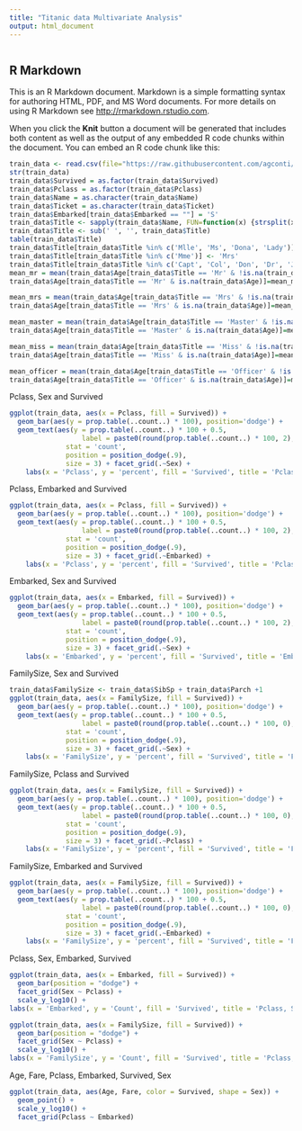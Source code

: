 ---
title: "Titanic data Multivariate Analysis"
output: html_document
---

```{r}

```

## R Markdown

This is an R Markdown document. Markdown is a simple formatting syntax for authoring HTML, PDF, and MS Word documents. For more details on using R Markdown see <http://rmarkdown.rstudio.com>.

When you click the **Knit** button a document will be generated that includes both content as well as the output of any embedded R code chunks within the document. You can embed an R code chunk like this:

```{r}
train_data <- read.csv(file="https://raw.githubusercontent.com/agconti/kaggle-titanic/master/data/train.csv",header=T,sep=",")
str(train_data)
train_data$Survived = as.factor(train_data$Survived)
train_data$Pclass = as.factor(train_data$Pclass)
train_data$Name = as.character(train_data$Name)
train_data$Ticket = as.character(train_data$Ticket)
train_data$Embarked[train_data$Embarked == ""] = 'S'
train_data$Title <- sapply(train_data$Name, FUN=function(x) {strsplit(x, split='[,.]')[[1]][2]})
train_data$Title <- sub(' ', '', train_data$Title)
table(train_data$Title)
train_data$Title[train_data$Title %in% c('Mlle', 'Ms', 'Dona', 'Lady')] <- 'Miss'
train_data$Title[train_data$Title %in% c('Mme')] <- 'Mrs'
train_data$Title[train_data$Title %in% c('Capt', 'Col', 'Don', 'Dr', 'Jonkheer', 'Rev', 'the Countess', 'Major', 'Sir')] <- 'Officer'
mean_mr = mean(train_data$Age[train_data$Title == 'Mr' & !is.na(train_data$Age)])
train_data$Age[train_data$Title == 'Mr' & is.na(train_data$Age)]=mean_mr

mean_mrs = mean(train_data$Age[train_data$Title == 'Mrs' & !is.na(train_data$Age)])
train_data$Age[train_data$Title == 'Mrs' & is.na(train_data$Age)]=mean_mrs

mean_master = mean(train_data$Age[train_data$Title == 'Master' & !is.na(train_data$Age)])
train_data$Age[train_data$Title == 'Master' & is.na(train_data$Age)]=mean_master

mean_miss = mean(train_data$Age[train_data$Title == 'Miss' & !is.na(train_data$Age)])
train_data$Age[train_data$Title == 'Miss' & is.na(train_data$Age)]=mean_miss

mean_officer = mean(train_data$Age[train_data$Title == 'Officer' & !is.na(train_data$Age)])
train_data$Age[train_data$Title == 'Officer' & is.na(train_data$Age)]=mean_officer
```


Pclass, Sex and Survived
```{r}
ggplot(train_data, aes(x = Pclass, fill = Survived)) +
  geom_bar(aes(y = prop.table(..count..) * 100), position='dodge') +
  geom_text(aes(y = prop.table(..count..) * 100 + 0.5, 
                  label = paste0(round(prop.table(..count..) * 100, 2),'%')),
              stat = 'count', 
              position = position_dodge(.9), 
              size = 3) + facet_grid(.~Sex) +
    labs(x = 'Pclass', y = 'percent', fill = 'Survived', title = 'Pclass, Sex and Survived')+ theme_grey()
```
Pclass, Embarked and Survived
```{r}
ggplot(train_data, aes(x = Pclass, fill = Survived)) +
  geom_bar(aes(y = prop.table(..count..) * 100), position='dodge') +
  geom_text(aes(y = prop.table(..count..) * 100 + 0.5, 
                  label = paste0(round(prop.table(..count..) * 100, 2),'%')),
              stat = 'count', 
              position = position_dodge(.9), 
              size = 3) + facet_grid(.~Embarked) +
    labs(x = 'Pclass', y = 'percent', fill = 'Survived', title = 'Pclass, Embarked and Survived')+ theme_grey()
```
Embarked, Sex and Survived
```{r}
ggplot(train_data, aes(x = Embarked, fill = Survived)) +
  geom_bar(aes(y = prop.table(..count..) * 100), position='dodge') +
  geom_text(aes(y = prop.table(..count..) * 100 + 0.5, 
                  label = paste0(round(prop.table(..count..) * 100, 2),'%')),
              stat = 'count', 
              position = position_dodge(.9), 
              size = 3) + facet_grid(.~Sex) +
    labs(x = 'Embarked', y = 'percent', fill = 'Survived', title = 'Embarked, Sex and Survived')+ theme_grey()
```
FamilySize, Sex and Survived
```{r}
train_data$FamilySize <- train_data$SibSp + train_data$Parch +1
ggplot(train_data, aes(x = FamilySize, fill = Survived)) +
  geom_bar(aes(y = prop.table(..count..) * 100), position='dodge') +
  geom_text(aes(y = prop.table(..count..) * 100 + 0.5, 
                  label = paste0(round(prop.table(..count..) * 100, 0),'%')),
              stat = 'count', 
              position = position_dodge(.9), 
              size = 3) + facet_grid(.~Sex) +
    labs(x = 'FamilySize', y = 'percent', fill = 'Survived', title = 'FamilySize, Sex and Survived')+ theme_grey()
```
FamilySize, Pclass and Survived
```{r}
ggplot(train_data, aes(x = FamilySize, fill = Survived)) +
  geom_bar(aes(y = prop.table(..count..) * 100), position='dodge') +
  geom_text(aes(y = prop.table(..count..) * 100 + 0.5, 
                  label = paste0(round(prop.table(..count..) * 100, 0),'%')),
              stat = 'count', 
              position = position_dodge(.9), 
              size = 3) + facet_grid(.~Pclass) +
    labs(x = 'FamilySize', y = 'percent', fill = 'Survived', title = 'FamilySize, Pclass and Survived')+ theme_grey()
```
FamilySize, Embarked and Survived
```{r}
ggplot(train_data, aes(x = FamilySize, fill = Survived)) +
  geom_bar(aes(y = prop.table(..count..) * 100), position='dodge') +
  geom_text(aes(y = prop.table(..count..) * 100 + 0.5, 
                  label = paste0(round(prop.table(..count..) * 100, 0),'%')),
              stat = 'count', 
              position = position_dodge(.9), 
              size = 3) + facet_grid(.~Embarked) +
    labs(x = 'FamilySize', y = 'percent', fill = 'Survived', title = 'FamilySize, Embarked and Survived')+ theme_grey()
```
Pclass, Sex, Embarked, Survived
```{r}
ggplot(train_data, aes(x = Embarked, fill = Survived)) +
  geom_bar(position = "dodge") +
  facet_grid(Sex ~ Pclass) +
  scale_y_log10() +
labs(x = 'Embarked', y = 'Count', fill = 'Survived', title = 'Pclass, Sex, Embarked, Survived')
```

```{r}
ggplot(train_data, aes(x = FamilySize, fill = Survived)) +
  geom_bar(position = "dodge") +
  facet_grid(Sex ~ Pclass) +
  scale_y_log10() +
labs(x = 'FamilySize', y = 'Count', fill = 'Survived', title = 'Pclass, Sex, FamilySize, Survived')
```


Age, Fare, Pclass, Embarked, Survived, Sex
```{r}
ggplot(train_data, aes(Age, Fare, color = Survived, shape = Sex)) +
  geom_point() +
  scale_y_log10() +
  facet_grid(Pclass ~ Embarked)
```

